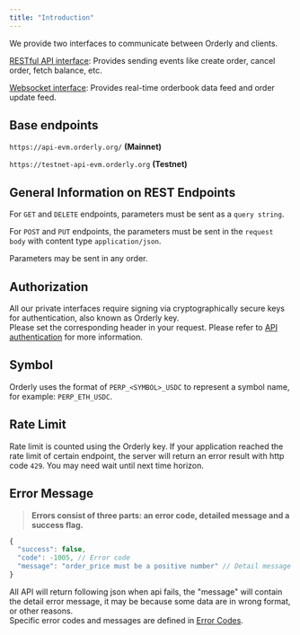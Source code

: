 ```yaml
---
title: "Introduction"
---
```


We provide two interfaces to communicate between Orderly and clients.

[RESTful API interface](#restful-api): Provides sending events like create order, cancel order, fetch balance, etc.

[Websocket interface](#websocket-api): Provides real-time orderbook data feed and order update feed.


## Base endpoints

`https://api-evm.orderly.org/` **(Mainnet)**

`https://testnet-api-evm.orderly.org` **(Testnet)**

## General Information on REST Endpoints

For `GET` and `DELETE` endpoints, parameters must be sent as a `query string`.

For `POST` and `PUT` endpoints, the parameters must be sent in the `request body` with content type `application/json`.

Parameters may be sent in any order.

## Authorization 

All our private interfaces require signing via cryptographically secure keys for authentication, also known as Orderly key.  
Please set the corresponding header in your request. Please refer to [API authentication](/build-on-omnichain/evm-api/api-authentication) for more information.

## Symbol  

Orderly uses the format of `PERP_<SYMBOL>_USDC` to represent a symbol name, for example: `PERP_ETH_USDC`.

## Rate Limit

Rate limit is counted using the Orderly key. If your application reached the rate limit of certain endpoint, the server will return an error result with http code `429`. You may need wait until next time horizon.

## Error Message 

> **Errors consist of three parts: an error code, detailed message and a success flag.**

```js
{
  "success": false,
  "code": -1005, // Error code
  "message": "order_price must be a positive number" // Detail message  
}
```

All API will return following json when api fails, the "message" will contain the detail error message, it may be because some data are in wrong format, or other reasons.  
Specific error codes and messages are defined in [Error Codes](/build-on-omnichain/evm-api/error-codes).
